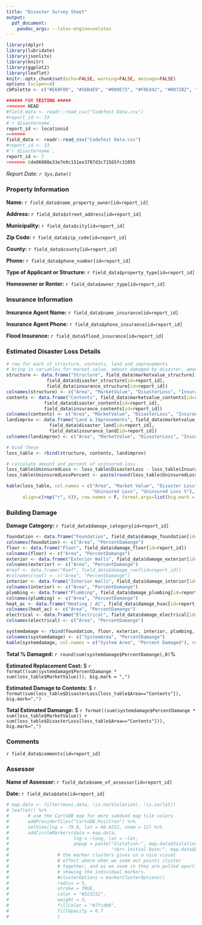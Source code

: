 ```yaml
---
title: "Disaster Survey Sheet"
output:
  pdf_document:
    pandoc_args: --latex-engine=xelatex
---
```



```r
library(dplyr)
library(lubridate)
library(jsonlite)
library(knitr)
library(ggplot2)
library(leaflet)
knitr::opts_chunk$set(echo=FALSE, warning=FALSE, message=FALSE)
options (scipen=4)
cbPalette <- c("#E69F00", "#56B4E9", "#009E73", "#F0E442", "#0072B2", "#D55E00", "#CC79A7", "#999999", "#000000", "#8856a7")

###### FOR TESTING #####
<<<<<<< HEAD
#field_data <- readr::read_csv("Codefest Data.csv")
#report_id <- 33
#`r disastername`,
report_id <- locationid
=======
field_data <- readr::read_csv("Codefest Data.csv")
#report_id <- 33
#`r disastername`,
report_id <- 7
>>>>>>> 6de86908e33e7e9c151ee3787d3c71565fc31055
```

*Report Date: `r Sys.Date()`*

### Property Information

**Name:** `r field_data$name_property_owner[id=report_id]`

**Address:** `r field_data$street_address[id=report_id]`

**Municipality:** `r field_data$city[id=report_id]`

**Zip Code:** `r field_data$zip_code[id=report_id]`

**County:** `r field_data$county[id=report_id]`

**Phone:** `r field_data$phone_number[id=report_id]`

**Type of Applicant or Structure:** `r field_data$property_type[id=report_id]`

**Homeowner or Renter:** `r field_data$owner_type[id=report_id]`

### Insurance Information

**Insurance Agent Name:** `r field_data$name_insurance[id=report_id]`

**Insurance Agent Phone:** `r field_data$phone_insurance[id=report_id]`

**Flood Insurance:** `r field_data$flood_insurance[id=report_id]`

### Estimated Disaster Loss Details

```r
# row for each of structure, contents, land and improvements
# bring in variables for market value, amount damaged by disaster, amount covered by insurance
structure <- data.frame("Structure", field_data$marketvalue_structure[id=report_id],
               field_data$disaster_structure[id=report_id], 
               field_data$insurance_structure[id=report_id])
colnames(structure) <- c("Area", "MarketValue", "DisasterLoss", "InsuranceCovered")
contents <- data.frame("Contents", field_data$marketvalue_contents[id=report_id], 
              field_data$disaster_contents[id=report_id], 
              field_data$insurance_contents[id=report_id])
colnames(contents) <- c("Area", "MarketValue", "DisasterLoss", "InsuranceCovered")
landimprov <- data.frame("Land & Improvements", field_data$marketvalue_land[id=report_id], 
                field_data$disaster_land[id=report_id], 
                field_data$insurance_land[id=report_id])
colnames(landimprov) <- c("Area", "MarketValue", "DisasterLoss", "InsuranceCovered")

# bind these
loss_table <- rbind(structure, contents, landimprov)

# calculate amount and percent of uninsured loss
loss_table$UninsuredLoss <- loss_table$DisasterLoss - loss_table$InsuranceCovered
loss_table$UninsuredLossPercent <- paste(round(loss_table$UninsuredLoss / loss_table$MarketValue*100, 2), "%")

kable(loss_table, col.names = c("Area", "Market Value", "Disaster Loss", "Covered by Insurance",
                                "Uninsured Loss", "Uninsured Loss %"),
      align=c(rep("r", 6)), row.names = F, format.args=list(big.mark = ','))

```


### Building Damage

**Damage Category:** `r field_data$damage_category[id=report_id]`

```r
foundation <- data.frame("Foundation", field_data$damage_foundation[id=report_id])
colnames(foundation) <- c("Area", "PercentDamange")
floor <- data.frame("Floor", field_data$damage_floor[id=report_id])
colnames(floor) <- c("Area", "PercentDamange")
exterior <- data.frame("Exterior Walls", field_data$damage_exterior[id=report_id])
colnames(exterior) <- c("Area", "PercentDamange")
#roof <- data.frame("Roof", field_data$damage_roof[id=report_id])
#colnames(roof) <- c("Area", "PercentDamange")
interior <- data.frame("Interior Walls", field_data$damage_interior[id=report_id])
colnames(interior) <- c("Area", "PercentDamange")
plumbing <- data.frame("Plumbing", field_data$damage_plumbing[id=report_id])
colnames(plumbing) <- c("Area", "PercentDamange")
heat_ac <- data.frame("Heating / AC", field_data$damage_hvac[id=report_id])
colnames(heat_ac) <- c("Area", "PercentDamange")
electrical <- data.frame("Electrical", field_data$damage_electrical[id=report_id])
colnames(electrical) <- c("Area", "PercentDamange")

systemdamage <- rbind(foundation, floor, exterior, interior, plumbing, heat_ac, electrical)
colnames(systemdamage) <- c("SystemArea", "PercentDamange")
kable(systemdamage, col.names = c("System Area", "Percent Damaged"), row.names=F)

```


**Total % Damaged:** `r round(sum(systemdamage$PercentDamange),0)`%

**Estimated Replacement Cost:** $ `r format((sum(systemdamage$PercentDamange * sum(loss_table$MarketValue))), big.mark = ",")`

**Estimated Damage to Contents:** $ `r format(sum(loss_table$DisasterLoss[loss_table$Area=="Contents"]), big.mark=",")`

**Total Estimated Damange:** $ `r format((sum(systemdamage$PercentDamange * sum(loss_table$MarketValue)) + sum(loss_table$DisasterLoss[loss_table$Area=="Contents"])), big.mark=",")`

### Comments

`r field_data$comments[id=report_id]`

### Assessor

**Name of Assessor:** `r field_data$name_of_assessor[id=report_id]`

**Date:** `r field_data$date[id=report_id]`


```r
# map.data <- filter(muni.data, !is.na(Violation), !is.na(lat))
# leaflet() %>%
#       # use the CartoDB map for more subdued map tile colors
#       addProviderTiles("CartoDB.Positron") %>%
#       setView(lng = -79.8, lat = 40.4212, zoom = 12) %>%
#       addCircleMarkers(data = map.data,
#                        lng = ~long, lat = ~lat, 
#                        popup = paste("Violation:", map.data$Violation,
#                                      "<br> Initial Date:", map.data$EventDate),
#                  # the marker clusters gives us a nice visual 
#                  # effect where when we zoom out points cluster
#                  # together, and as we zoom in they are pulled apart
#                  # showing the individual markers.
#                  #clusterOptions = markerClusterOptions()
#                  radius = 5,
#                  stroke = TRUE,
#                  color = "#323232",
#                  weight = 3,
#                  fillColor = "#7fcdbb",
#                  fillOpacity = 0.7
#                  ) 
```

